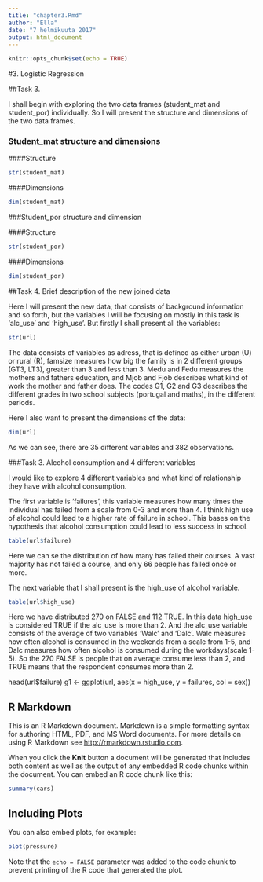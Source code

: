 ```yaml
---
title: "chapter3.Rmd"
author: "Ella"
date: "7 helmikuuta 2017"
output: html_document
---
```


```r
knitr::opts_chunk$set(echo = TRUE)
```
#3. Logistic Regression

##Task 3. 

I shall begin with exploring the two data frames (student_mat and student_por) individually. So I will present the structure and dimensions of the two data frames.

### Student_mat structure and dimensions

####Structure
```r
str(student_mat)
```

####Dimensions
```r
dim(student_mat)
```
###Student_por structure and dimension

####Structure

```r
str(student_por)
```

####Dimensions 

```r
dim(student_por)
```


##Task 4. Brief description of the new joined data


Here I will present the new data, that consists of background information and so forth, but the variables I will be focusing on mostly in this task is 'alc_use' and 'high_use'. But firstly I shall present all the variables:
```r
str(url)
```




The data consists of variables as adress, that is defined as either urban (U) or rural (R), famsize measures how big the family is in 2 different groups (GT3, LT3), greater than 3 and less than 3. Medu and Fedu measures the mothers and fathers education, and Mjob and Fjob describes what kind of work the mother and father does. The codes G1, G2 and G3 describes the different grades in two school subjects (portugal and maths), in the different periods. 

Here I also want to present the dimensions of the data:

```r
dim(url)
```
As we can see, there are 35 different variables and 382 observations. 




###Task 3. Alcohol consumption and 4 different variables

I would like to explore 4 different variables and what kind of relationship they have with alcohol consumption.


The first variable is 'failures', this variable measures how many times the individual has failed from a scale from 0-3 and more than 4. I think high use of alcohol could lead to a higher rate of failure in school. This bases on the hypothesis that alcohol consumption could lead to less success in school. 



```r
table(url$failure)
```
Here we can se the distribution of how many has failed their courses. A vast majority has not failed a course, and only 66 people has failed once or more. 


The next variable that I shall present is the high_use of alcohol variable. 

```r
table(url$high_use)
```
Here we have distributed 270 on FALSE and 112 TRUE. In this data high_use is considered TRUE if the alc_use is more than 2. And the alc_use variable consists of the average of two variables 'Walc' and 'Dalc'. Walc measures how often alcohol is consumed in the weekends from a scale from 1-5, and Dalc measures how often alcohol is consumed during the workdays(scale 1-5). So the 270 FALSE is people that on average consume less than 2, and TRUE means that the respondent consumes more than 2. 


head(url$failure)
g1 <- ggplot(url, aes(x = high_use, y = failures, col = sex))




## R Markdown

This is an R Markdown document. Markdown is a simple formatting syntax for authoring HTML, PDF, and MS Word documents. For more details on using R Markdown see <http://rmarkdown.rstudio.com>.

When you click the **Knit** button a document will be generated that includes both content as well as the output of any embedded R code chunks within the document. You can embed an R code chunk like this:

```r
summary(cars)
```

## Including Plots

You can also embed plots, for example:

```r
plot(pressure)
```

Note that the `echo = FALSE` parameter was added to the code chunk to prevent printing of the R code that generated the plot.
